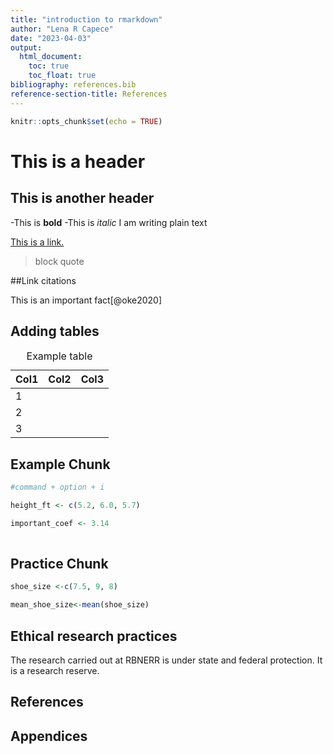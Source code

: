 ```yaml
---
title: "introduction to rmarkdown"
author: "Lena R Capece"
date: "2023-04-03"
output: 
  html_document: 
    toc: true
    toc_float: true
bibliography: references.bib
reference-section-title: References
---
```


```r
knitr::opts_chunk$set(echo = TRUE)
```

# This is a header

## This is another header

-This is **bold** -This is *italic* I am writing plain text

[This is a link.](https://learning.nceas.ucsb.edu/2023-04-coreR/session_04.html#rmarkdown-syntax)

> block quote

##Link citations

This is an important fact[@oke2020]

## Adding tables

| Col1 | Col2 | Col3 |
|------|------|------|
| 1    |      |      |
| 2    |      |      |
| 3    |      |      |

: Example table

## Example Chunk
```r
#command + option + i

height_ft <- c(5.2, 6.0, 5.7)

important_coef <- 3.14
  
```

## Practice Chunk
```r
shoe_size <-c(7.5, 9, 8)

mean_shoe_size<-mean(shoe_size)

```

## Ethical research practices

The research carried out at RBNERR is under state and federal protection. It is a research reserve. 


## References
<div id="refs"></div>

## Appendices

